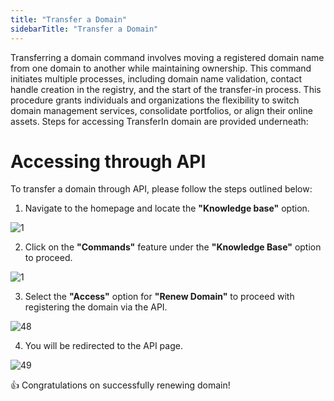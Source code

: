 ```yaml
---
title: "Transfer a Domain"
sidebarTitle: "Transfer a Domain"
---
```


Transferring a domain command involves moving a registered domain name from one domain to another while maintaining ownership. This command initiates multiple processes, including domain name validation, contact handle creation in the registry, and the start of the transfer-in process. This procedure grants individuals and organizations the flexibility to switch domain management services, consolidate portfolios, or align their online assets. 
Steps for accessing TransferIn domain are provided underneath:

# Accessing through API

To transfer a domain through API, please follow the steps outlined below:

1. Navigate to the homepage and locate the **"Knowledge base"** option.

![1](/images/contactimages/1.png)

2. Click on the **"Commands"** feature under the **"Knowledge Base"** option to proceed.

![1](/images/contactimages/1.png)

3. Select the **"Access"** option for **"Renew Domain"** to proceed with registering the domain via the API.

![48](/images/domainimages/48.png)

4. You will be redirected to the API page.

![49](/images/domainimages/49.png)

<Check>👍 Congratulations on successfully renewing domain!</Check>



